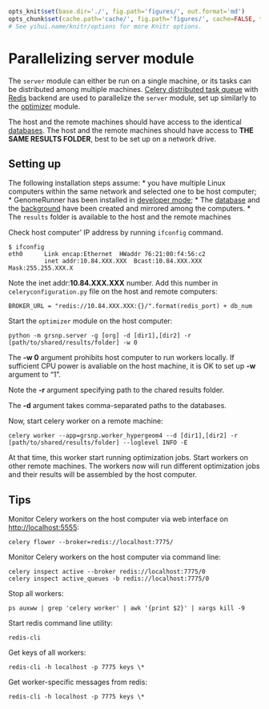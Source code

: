 ```{r knitsetup, echo=FALSE, results='hide', warning=FALSE, message=FALSE, cache=FALSE}

opts_knit$set(base.dir='./', fig.path='figures/', out.format='md')
opts_chunk$set(cache.path='cache/', fig.path='figures/', cache=FALSE, tidy=TRUE, fig.keep='high', echo=TRUE, dpi=300, out.width=700, prompt=FALSE, comment='##', results='markup', eval=FALSE)
# See yihui.name/knitr/options for more Knitr options.
```

Parallelizing server module
========================================================
The `server` module can either be run on a single machine, or its tasks can be distributed among multiple machines. [Celery distributed task queue](http://www.celeryproject.org/) with [Redis](http://redis.io/) backend are used to parallelize the `server` module, set up similarly to the [optimizer](../optimizer/optimizerParallel.md) module.

The host and the remote machines should have access to the identical [databases](../dbcreator/dbcreator_ucsc.md). The host and the remote machines should have access to **THE SAME RESULTS FOLDER**, best to be set up on a network drive.

Setting up
-----------
The following installation steps assume:
* you have multiple Linux computers within the same network and selected one to be host computer;
* GenomeRunner has been installed in [developer mode](../installation/installation.md);
* The [database](../dbcreator/dbcreator_ucsc.md) and the [background](../dbcreator/dbcreatorBackground.md) have been created and mirrored among the computers.
* The `results` folder is available to the host and the remote machines

Check host computer' IP address by running `ifconfig` command.
```
$ ifconfig
eth0      Link encap:Ethernet  HWaddr 76:21:00:f4:56:c2  
          inet addr:10.84.XXX.XXX  Bcast:10.84.XXX.XXX  Mask:255.255.XXX.X
```
Note the inet addr:**10.84.XXX.XXX** number. Add this number in `celeryconfiguration.py` file on the host and remote computers:
```
BROKER_URL = "redis://10.84.XXX.XXX:{}/".format(redis_port) + db_num
```

Start the `optimizer` module on the host computer:
```
python -m grsnp.server -g [org] -d [dir1],[dir2] -r [path/to/shared/results/folder] -w 0
```
The **-w 0** argument prohibits host computer to run workers locally. If sufficient CPU power is avaliable on the host machine, it is OK to set up **-w** argument to "1".

Note the **-r** argument specifying path to the chared results folder.

The **-d** argument takes comma-separated paths to the databases.

Now, start celery worker on a remote machine:
```
celery worker --app=grsnp.worker_hypergeom4 --d [dir1],[dir2] -r [path/to/shared/results/folder] --loglevel INFO -E
```
At that time, this worker start running optimization jobs. Start workers on other remote machines. The workers now will run different optimization jobs and their results will be assembled by the host computer.

Tips
-----
Monitor Celery workers on the host computer via web interface on [http://localhost:5555](http://localhost:5555):
```
celery flower --broker=redis://localhost:7775/
```

Monitor Celery workers on the host computer via command line:
```
celery inspect active --broker redis://localhost:7775/0
celery inspect active_queues -b redis://localhost:7775/0
```

Stop all workers:
```
ps auxww | grep 'celery worker' | awk '{print $2}' | xargs kill -9
```

Start redis command line utility:
```
redis-cli
```

Get keys of all workers:
```
redis-cli -h localhost -p 7775 keys \*
```

Get worker-specific messages from redis:
```
redis-cli -h localhost -p 7775 keys \*
```